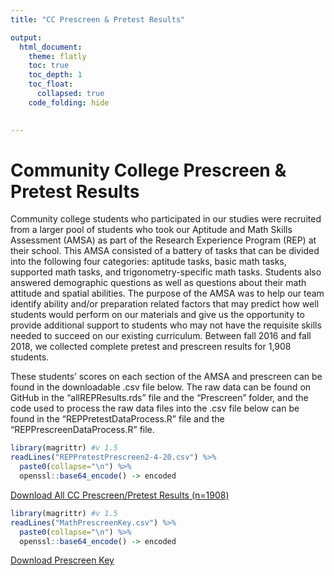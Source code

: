 ```yaml
---
title: "CC Prescreen & Pretest Results"

output: 
  html_document:
    theme: flatly
    toc: true
    toc_depth: 1
    toc_float:
      collapsed: true
    code_folding: hide
    

---
```

# Community College Prescreen & Pretest Results

Community college students who participated in our studies were recruited from a larger pool of students who took our Aptitude and Math Skills Assessment (AMSA) as part of the Research Experience Program (REP) at their school. This AMSA consisted of a battery of tasks that can be divided into the following four categories: aptitude tasks, basic math tasks, supported math tasks, and trigonometry-specific math tasks. Students also answered demographic questions as well as questions about their math attitude and spatial abilities. The purpose of the AMSA was to help our team identify ability and/or preparation related factors that may predict how well students would perform on our materials and give us the opportunity to provide additional support to students who may not have the requisite skills needed to succeed on our existing curriculum. Between fall 2016 and fall 2018, we collected complete pretest and prescreen results for 1,908 students. 

These students' scores on each section of the AMSA and prescreen can be found in the downloadable .csv file below. The raw data can be found on GitHub in the "allREPResults.rds" file and the "Prescreen" folder, and the code used to process the raw data files into the .csv file below can be found in the "REPPretestDataProcess.R" file and the "REPPrescreenDataProcess.R" file. 

```r
library(magrittr) #v 1.5
readLines("REPPretestPrescreen2-4-20.csv") %>% 
  paste0(collapse="\n") %>% 
  openssl::base64_encode() -> encoded
```

<a download="allREPPrescreenPretestResults.csv" href="`r sprintf('data:text/csv;base64,%s', encoded)`">Download All CC Prescreen/Pretest Results (n=1908)</a>

```r
library(magrittr) #v 1.5
readLines("MathPrescreenKey.csv") %>% 
  paste0(collapse="\n") %>% 
  openssl::base64_encode() -> encoded
```

<a download="MathPrescreenKey.csv" href="`r sprintf('data:text/csv;base64,%s', encoded)`">Download Prescreen Key</a>

